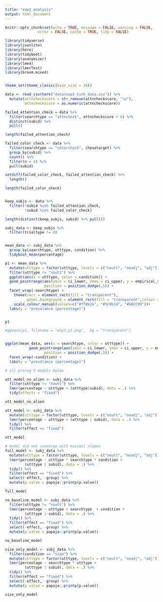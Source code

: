 ```yaml
---
title: "exp3_analysis"
output: html_document
---
```


```r
knitr::opts_chunk$set(echo = TRUE, message = FALSE, warning = FALSE, 
               error = FALSE, cache = TRUE, tidy = FALSE)

library(tidyverse)
library(jsonlite)
library(here)
library(tidyboot)
library(anonymizer)
library(lme4)
library(lmerTest)
library(broom.mixed)


theme_set(theme_classic(base_size = 18))
```

```r
data <- read_csv(here("data/exp3_turk_data.csv")) %>%
  mutate(attncheckscore = str_remove(attncheckscore, "\n"),
         attncheckscore = as.numeric(attncheckscore))

failed_attention_check = data %>%
  filter(searchtype == "attncheck", attncheckscore < 6) %>%
  distinct(subid) %>%
  pull()

length(failed_attention_check)

failed_color_check <- data %>%
  filter(searchtype == "colorcheck", chosetarget) %>%
  group_by(subid) %>%
  count() %>%
  filter(n < 4) %>%
  pull(subid)

setdiff(failed_color_check, failed_attention_check) %>%
  length()

length(failed_color_check)


keep_subjs <- data %>%
  filter(!subid %in% failed_attention_check, 
         !subid %in% failed_color_check)

length(distinct(keep_subjs, subid) %>% pull())

subj_data <- keep_subjs %>%
  filter(trialtype != 0)


mean_data <- subj_data %>%
  group_by(searchtype, utttype, condition) %>%
  tidyboot_mean(percentage)
```

```r
p1 <- mean_data %>%
  mutate(utttype = factor(utttype, levels = c("noutt", "noadj", "adj"))) %>%
  filter(utttype != "noutt") %>%
  ggplot(aes(x = utttype, color = condition)) +
  geom_pointrange(aes(ymin = ci_lower, ymax = ci_upper, y = empirical_stat),
                  position = position_dodge(.5)) + 
  facet_wrap(~searchtype) +
    theme(rect = element_rect(fill = "transparent"),
          panel.background = element_rect(fill = "transparent",colour = NA))  +
    scale_colour_manual(values=c("#ff8e2a", "#5c8b14", "#66CC99"))+ 
  labs(y = "prevalance (percentage)")


p1

#ggsave(p1, filename = "exp3_p1.png",  bg = "transparent")


ggplot(mean_data, aes(x = searchtype, color = utttype)) + 
           geom_pointrange(aes(ymin = ci_lower, ymax = ci_upper, y = empirical_stat),
                  position = position_dodge(.5)) + 
  facet_wrap(~condition) + 
  labs(y = "prevalance (percentage)")

```

```r
# all prereg'd models below

utt_model_no_alien <- subj_data %>%
  filter(utttype != "noutt") %>%
  lmer(percentage ~ utttype + (utttype|subid), data = .) %>%
  tidy(effects = "fixed")

utt_model_no_alien

utt_model <- subj_data %>%
  mutate(utttype = factor(utttype, levels = c("noutt", "noadj", "adj"))) %>%
  lmer(percentage ~ utttype + (utttype | subid), data = .) %>%
  tidy() %>%
  filter(effect == "fixed")

utt_model

# model did not converge with maximal slopes
full_model <- subj_data %>%
  mutate(utttype = factor(utttype, levels = c("noutt", "noadj", "adj"))) %>%
  lmer(percentage ~ utttype * searchtype * condition + 
         (utttype | subid), data = .) %>%
  tidy() %>%
  filter(effect == "fixed") %>%
  select(-effect, -group) %>%
  mutate(p.value = papaja::printp(p.value))

full_model
```

```r
no_baseline_model <- subj_data %>%
  filter(utttype != "noutt") %>%
  lmer(percentage ~ utttype + searchtype  + condition + 
         (utttype | subid), data = .) %>%
  tidy() %>%
  filter(effect == "fixed") %>%
  select(-effect, -group) %>%
  mutate(p.value = papaja::printp(p.value))

no_baseline_model
```

```r
size_only_model <- subj_data %>%
  filter(condition == "size") %>%
  mutate(utttype = factor(utttype, levels = c("noutt", "noadj", "adj"))) %>%
  lmer(percentage ~ searchtype * utttype +  
         (utttype | subid), data = .) %>%
  tidy() %>%
  filter(effect == "fixed") %>%
  select(-effect, -group) %>%
  mutate(p.value = papaja::printp(p.value))

size_only_model
```